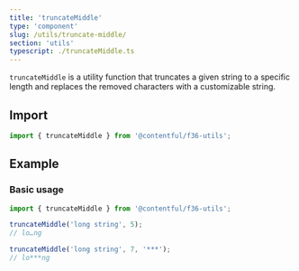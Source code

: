 ```yaml
---
title: 'truncateMiddle'
type: 'component'
slug: /utils/truncate-middle/
section: 'utils'
typescript: ./truncateMiddle.ts
---
```


`truncateMiddle` is a utility function that truncates a given string to a specific length and replaces the removed characters with a customizable string.

## Import

```jsx static=true
import { truncateMiddle } from '@contentful/f36-utils';
```

## Example

### Basic usage

```ts static=true
import { truncateMiddle } from '@contentful/f36-utils';

truncateMiddle('long string', 5);
// lo…ng

truncateMiddle('long string', 7, '***');
// lo***ng
```
